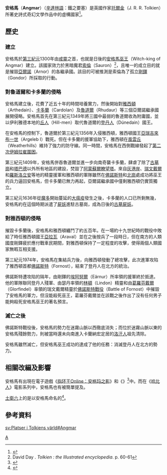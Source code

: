 {{NoteTA
|G1=魔戒
}}
{{中土大陸的地理
|name=安格馬
|alias=
|description=
|time=[[第三紀元|第三紀元]]
|lord=安格馬巫王
|founder=[[安格馬巫王|安格馬巫王]]
|location=[[伊利雅德|伊利雅德]]
|books=《[[魔戒|魔戒]]》
|image=Carn dum.jpg
|caption=安格馬的首都[[卡恩督|卡恩督]]。
}}

'''安格馬'''（'''Angmar'''）（[[辛達林語|辛達林語]]：鐵之要塞）是英國作家[[托爾金|托爾金]]（J. R. R. Tolkien）所著史詩式奇幻文學作品中的虛構國家<ref name="Foster">{{cite book |title= ''The Complete Guide to Middle-earth'' |last= Foster |first= Robert |edition= Revised |year= 2001 |publisher= Del Rey |isbn= 0-345-44976-2}}</ref>。

==歷史==
===建立===
安格馬於[[第三紀元|第三紀元]]1300年由[[戒靈|戒靈]]之首，也就是日後的[[安格馬巫王|安格馬巫王]]（Witch-king of Angmar）建立。該國家效力於黑暗魔君[[索倫_(魔戒)|索倫]]（Sauron）<ref>David Day . ''Tolkien : the Illustrated encyclopedia''. p. 60-61</ref>，且唯一的成立目的就是摧毀[[亞爾諾|亞爾諾]]（Arnor）的各繼承國。該目的可被推測是索倫為了孤立[[剛鐸|剛鐸]]（Gondor）所採取的行動。

===對魯道爾和卡多蘭的侵略===
安格馬建立後，花費了近五十年的時間培養實力，然後開始對[[雅西頓|雅西頓]]（Arthedain）、[[卡多蘭|卡多蘭]]（Cardolan）及[[魯道爾|魯道爾]]（Rhudaur）等三個亞爾諾繼承國展開侵略。安格馬首先在第三紀元1349年將三國中最弱的魯道爾收為附庸國，並以伊利雅德本地的[[丘人|丘人]]（Hill-men）取代魯道爾的[[登丹人|登丹人]]（Dúnedain）國王。

在安格馬的控制下，魯道爾於第三紀元1356年入侵雅西頓，雅西頓國王[[亞瑞吉來布一世|亞瑞吉來布一世]]（Argeleb I）戰死。但在卡多蘭的援軍協助下，雅西頓在[[風雲丘|風雲丘]]（Weatherhills）維持了強力的防守線。同一時間，安格馬在西側戰線發起了[[第二次伊姆拉崔圍困|第二次伊姆拉崔圍困]]。

第三紀元1409年，安格馬併吞魯道爾並進一步向南奇襲卡多蘭，肆虐了除了[[古墓崗|古墓崗]]和[[塔巴德|塔巴德]]以外所有地區的建設，焚毀了[[阿蒙蘇爾瞭望塔|阿蒙蘇爾瞭望塔]]。來自[[灰港岸|灰港岸]]、[[瑞文戴爾|瑞文戴爾]]和[[羅斯洛立安|羅斯洛立安]]等地的精靈援軍和雅西頓的軍隊雖然在[[佛諾斯特|佛諾斯特]]和[[北崗|北崗]]處成功將巫王的兵力逼回安格馬，但卡多蘭已無力再起，亞爾諾繼承國中僅剩雅西頓仍實質獨立。

第三紀元1636年從[[魔多|魔多]]開始蔓延的[[大瘟疫|大瘟疫]]發生之後，卡多蘭的人口已所剩無幾，安格馬約在這個時期派遣了[[屍妖|屍妖]]進駐古墓崗，成為日後的[[古墓屍妖|古墓屍妖]]。

===對雅西頓的侵略===
摧毀卡多蘭後，安格馬和雅西頓纏鬥了約五百年。在一場約十九世紀時的戰役中敗給了時任雅西頓國王[[亞拉瓦|亞拉瓦]]（Araval）並在之後按兵了一段時日，但在南方的人類國度剛鐸疲於應付戰車民期間，對雅西頓保持了一定程度的攻擊，使得兩個人類國家無暇互相支援。

第三紀元1974年，安格馬在集結兵力後，向雅西頓發動了總攻擊，此次進軍攻陷了雅西頓首都[[佛諾斯特|佛諾斯特]]（Fornost），結束了登丹人在北方的統治。

佛諾斯特遭攻陷的隔年，由剛鐸的[[埃阿努爾|埃阿努爾]]（Eärnur）所率領的援軍終於抵達。他的軍隊聯同登丹人殘軍、由瑟丹率領的[[林頓|林頓]]（Lindon）精靈和由[[葛羅芬戴爾|葛羅芬戴爾]]（Glorfindel）率領的瑞文戴爾精靈於[[佛諾斯特戰役|佛諾斯特戰役]]（Battle of Fornost）中摧毀了安格馬的軍力，但沒能殺死巫王，葛羅芬戴爾並在該戰之後作出了沒有任何男子能夠殺死安格馬巫王的著名預言。

===滅亡之後===
佛諾斯特戰役後，安格馬的勢力在迷霧山脈以西徹底消失；而位於迷霧山脈以東的安格馬殘餘勢力，則被當時還未向南進入卡蘭納宏定居的[[洛汗人|洛汗人]]祖先清除。

安格馬雖然滅亡，但安格馬巫王成功的達成了他的任務：消滅登丹人在北方的勢力。

==相關改編及影響==
安格馬有出現在電子遊戲《[[指环王Online：安格玛之影|指环王Online：安格玛之影]]》和《{{link-en|魔戒：北方之戰|The Lord of the Rings: War in the North}}》<ref>{{Cite web|url=https://guides.gamepressure.com/thelordoftheringswarinthenorth/guide.asp?ID=13180|title=LotR: War in the North Guide  Chapter 8|accessdate=2018-12-23|publisher=Game Guides|archive-date=2019-04-07|archive-url=https://web.archive.org/web/20190407232600/https://guides.gamepressure.com/thelordoftheringswarinthenorth/guide.asp?ID=13180|dead-url=no}}</ref>中。而在《[[哈比人電影系列|哈比人]]》電影系列中，安格馬也有被簡單提及。

[[土衛六|土衛六]]上的{{link-ru|安格馬山脈 (土衛六)|Горы Ангмар|安格馬山脈}}是以安格馬命名的<ref>{{Cite web|url=https://planetarynames.wr.usgs.gov/Feature/14892|title=Angmar Montes|accessdate=2018-12-23|publisher=Gazetteer of Planetary Nomenclature|archive-date=2018-12-23|archive-url=https://web.archive.org/web/20181223211506/https://planetarynames.wr.usgs.gov/Feature/14892|dead-url=no}}</ref>。

==參考資料==
<references />

{{Arda Realms Age3}}
{{DEFAULTSORT:Angmar}}
[[Category:中土大陸的地理|A]]

[[sv:Platser_i_Tolkiens_värld#Angmar|sv:Platser i Tolkiens värld#Angmar]]